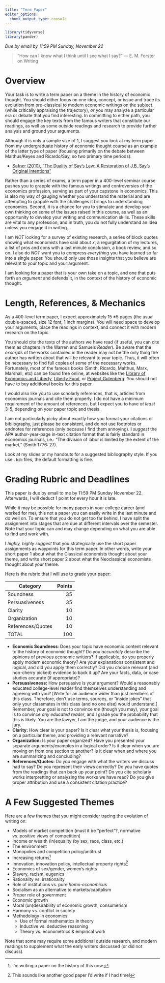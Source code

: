 ```yaml
---
title: "Term Paper"
editor_options: 
  chunk_output_type: console
---
```


```r
library(tidyverse)
library(pander)
```

*Due by email by 11:59 PM Sunday, November 22*

> "How can I know what I think until I see what I say?" --- E. M. Forster on Writing

# Overview

Your task is to write a term paper on a theme in the history of economic thought. You should either focus on one idea, concept, or issue and trace its evolution from pre-classical to modern economic writings on the subject (while critically appraising the trajectory), *or* you may analyze a particular era or debate that you find interesting. In committing to either path, you should engage the key texts from the famous writers that constitute our readings, as well as some outside readings and research to provide further analysis and ground your arguments.

Although it is only a sample size of 1, I suggest you look at my term paper from my undergraduate history of economic thought course as an example of the latter type of paper (focusing primarily on the debate between Malthus/Keyes and Ricardo/Say, so two primary time periods):

- [<i class="fas fa-file-pdf"></i> Safner (2010), “The Duality of Say’s Law: A Restoration of J.B. Say’s Original Intentions”](/readings/Safner-2010.pdf)

Rather than a series of exams, a term paper in a 400-level seminar course pushes you to grapple with the famous writings and controversies of the economics profession, serving as part of your capstone in economics. This is also my way of gauging whether you understand the material and are attempting to grapple with the challenges it brings to understanding economics. Second, it is a chance for you to stimulate and develop your own thinking on some of the issues raised in this course, as well as an opportunity to develop your writing and communication skills. These skills are vital to any profession, and in truth, you do not fully understand an idea unless you engage it in writing.

I am *NOT* looking for a survey of existing research, a series of block quotes showing what economists have said about $x$, a regurgitation of my lectures, a list of pros and cons with a last minute conclusion, a book review, and so on. I also do *NOT* want you to compress *everything* you have learned so far into a single paper. You should only use those insights that you believe are relevant to your topic and your argument. 

I am looking for a paper that is your own take on a topic, and one that puts forth an *argument* and defends it, in the context of the history of economic thought.

# Length, References, & Mechanics

As a 400-level term paper, I expect approximately 15 $\pm 5$ pages (the usual double-spaced, size 12 font, 1 inch margins). You will need space to develop your arguments, place the readings in context, and connect it with modern research on the topic.

You should cite the texts of the authors we have read (if useful, you can cite them as chapters in the Warren and Samuels *Reader*). Be aware that the *excerpts* of the works contained in the reader may not be the only thing the author has written about that will be relevant to your topic. Thus, it will often be necessary to find full copies of some of the necessary works. Fortunately, most of the famous books (Smith, Ricardo, Malthus, Marx, Marshall, etc) can be found free online, at websites like the [Library of Economics and Liberty](https://www.econlib.org/books/), [Liberty Fund](https://oll.libertyfund.org/), or [Project Gutenberg](https://www.gutenberg.org/). You should not have to buy additional books for this paper.

I would also like you to use scholarly references, that is, articles from economics journals and cite them properly. I do not have a minimum requirement of the amount of references, but I expect you to have *at least* 3-5, depending on your paper topic and thesis. 

I am not particularly picky about exactly how you format your citations or bibliography, just please be consistent, and do not use footnotes or endnotes for references (only because I find them annoying). I *suggest* the APA author-year-page in-text citation format that is fairly standard in economics journals, i.e.: “The division of labor is limited by the extent of the market,” (Smith 1776: 27). 

Look at my slides or my handouts for a suggested bibliography style. If you use `.bib` files, the default formatting is fine.

# Grading Rubric and Deadlines

This paper is due by email to me by 11:59 PM Sunday November 22. Afterwards, I will deduct 1 point for every hour it is late.

While it may be possible for many papers in your college career (and worked for me), this not a paper you can easily write in the last minute and do well on. To ensure that you do not get too far behind, I have split the assignment into stages that are due at different intervals over the semester. Note that your topic can and may change depending on what you are able to find and work with.

I *highly, highly suggest* that you strategically use the short paper assignments as waypoints for this term paper. In other words, write your short paper 1 about what the Classical economists thought about your theme, and write short paper 2 about what the Neoclassical economists thought about your theme.

Here is the rubric that I will use to grade your paper:

| Category | Points |
|----------|-------:|
| Soundness | 35 |
| Persuasiveness | 35 |
| Clarity | 10 |
| Organization | 10 |
| References/Quotes | 10 |
| TOTAL | 100 |

- **Economic Soundness**: Does your topic have economic content relevant to the history of economic thought? Do you *accurately* describe the opinions of previous economic writiers? If applicable, do you properly apply modern economic theory? Are your explanations consistent and logical, and did you apply them correctly? Did you choose relevant (and non-cherry picked) evidence to back it up? Are your facts, data, or case studies accurate (if appropriate)? 
- **Persuasiveness:** How persuasive is your argument? Would a reasonably educated college-level reader find themselves understanding and agreeing with you? [Write for an audience wider than just members of this class. Therefore, don't use terms, sources, or "inside jokes" that only your classmates in this class (and no one else) would understand.] Remember, your goal is not to convince *me* (though you may), your goal is to convince *any educated reader*, and I grade you the probability that this is likely. You are the lawyer, I am the judge, and your audience is the jury.
- **Clarity:** How clear is your paper? Is it clear what your thesis is, focusing on a particular theme, and providing a relevant narrative?
- **Organization:** Is your paper organized? Have you presented your separate arguments/examples in a logical order? Is it clear when you are moving on from one section to another? Is it clear when and where you are summarizing and concluding?
- **References/Quotes:** Do you engage with what the writers we discuss had to say? Do you represent their views correctly? Do you have quotes from the readings that can back up your point? Do you cite scholarly works interpretting or analyzing the works we have read? Do you give proper attribution and use a consistent citation practice?

# A Few Suggested Themes

Here are a few themes that you might consider tracing the evolution of writing on:

- Models of market competition (must it be “perfect”?, normative vs. positive views of competition)
- Income or wealth (in)equality (by sex, race, class, etc.)
- The environment
- Monopolies and competition policy/antitrust
- Increasing returns^[I’m writing a paper on the history of this now.]
- Innovation, innovation policy, intellectual property rights^[This sounds like another good paper I’d write if I had time!]
- Economics of sex/gender, women’s rights
- Slavery, racism, eugenics
- Rationality vs. irrationality
- Role of institutions vs. pure *homo-economicus*
- Socialism as an alternative to markets/capitalism
- Proper role of government
- Economic growth
- Moral (un)desirability of economic growth, consumerism
- Harmony vs. conflict in society
- Methodology in economics
  - Use of formal mathematics in theory
  - Inductive vs. deductive reasoning
  - Theory vs. econometrics & empirical work

Note that some may require some additional outside research, and modern readings to supplement what the early writers discussed (or did not discuss).